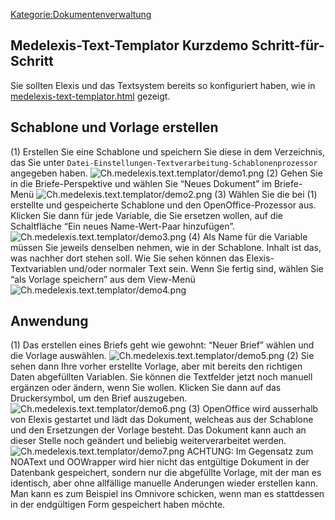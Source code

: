 [[Kategorie:Dokumentenverwaltung]]
== Medelexis-Text-Templator Kurzdemo Schritt-für-Schritt ==
Sie sollten Elexis und das Textsystem bereits so konfiguriert haben, wie in [[medelexis-text-templator.html|medelexis-text-templator.html]] gezeigt.
== Schablone und Vorlage erstellen ==
(1) Erstellen Sie eine Schablone und speichern Sie diese in dem Verzeichnis, das Sie unter <tt>Datei-Einstellungen-Textverarbeitung-Schablonenprozessor</tt> angegeben haben.
[[File:Ch.medelexis.text.templator/demo1.png|frame|none]]
(2) Gehen Sie in die Briefe-Perspektive und wählen Sie “Neues Dokument” im Briefe-Menü
[[File:Ch.medelexis.text.templator/demo2.png|frame|none]]
(3) Wählen Sie die bei (1) erstellte und gespeicherte Schablone und den OpenOffice-Prozessor aus. Klicken Sie dann für jede Variable, die Sie ersetzen wollen, auf die Schaltfläche “Ein neues Name-Wert-Paar hinzufügen”.
[[File:Ch.medelexis.text.templator/demo3.png|frame|none]]
(4) Als Name für die Variable müssen Sie jeweils denselben nehmen, wie in der Schablone. Inhalt ist das, was nachher dort stehen soll. Wie Sie sehen können das Elexis-Textvariablen und/oder normaler Text sein. Wenn Sie fertig sind, wählen Sie “als Vorlage speichern” aus dem View-Menü
[[File:Ch.medelexis.text.templator/demo4.png|frame|none]]
== Anwendung ==
(1) Das erstellen eines Briefs geht wie gewohnt: “Neuer Brief” wählen und die Vorlage auswählen.
[[File:Ch.medelexis.text.templator/demo5.png|frame|none]]
(2) Sie sehen dann Ihre vorher erstellte Vorlage, aber mit bereits den richtigen Daten abgefüllten Variablen. Sie können die Textfelder jetzt noch manuell ergänzen oder ändern, wenn Sie wollen. Klicken Sie dann auf das Druckersymbol, um den Brief auszugeben.
[[File:Ch.medelexis.text.templator/demo6.png|frame|none]]
(3) OpenOffice wird ausserhalb von Elexis gestartet und lädt das Dokument, welcheas aus der Schablone und den Ersetzungen der Vorlage besteht. Das Dokument kann auch an dieser Stelle noch geändert und beliebig weiterverarbeitet werden.
[[File:Ch.medelexis.text.templator/demo7.png|frame|none]]
ACHTUNG: Im Gegensatz zum NOAText und OOWrapper wird hier nicht das entgültige Dokument in der Datenbank gespeichert, sondern nur die abgefüllte Vorlage, mit der man es identisch, aber ohne allfällige manuelle Anderungen wieder erstellen kann. Man kann es zum Beispiel ins Omnivore schicken, wenn man es stattdessen in der endgültigen Form gespeichert haben möchte.
{{PluginInfo
|plugin=ch.medelexis.text.templator
| eingelesen=von /elexis-addons/ch.medelexis.text.templator/doc/kurzdemo.textile am 29.03.2013
| name=Alternatives Schablonenbasiertes Textsystem
| description=Textsystem für alle Betriebssysteme inkl. Mac (BETA!)
| category=feature
| license=EPL
| first_commit_date=2012-01-26
| first_commit_author=rgw
| responsible=weirich@elexis.ch
| type=Dokumentenverwaltung
}}